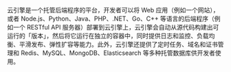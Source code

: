 云引擎是一个托管后端程序的平台，开发者可以将 Web 应用（例如一个网站），或者 Node.js、Python、Java、PHP、.NET、Go、C++ 等语言的后端程序（例如一个 RESTful API 服务器）部署到云引擎上，云引擎会自动从源代码构建出可运行的「版本」，然后将它运行在独立的容器中，同时提供日志和监控、负载均衡、平滑发布、弹性扩容等能力。此外，云引擎还提供了定时任务、域名和证书管理和 Redis、MySQL、MongoDB、Elasticsearch 等多种托管数据库供开发者使用。
